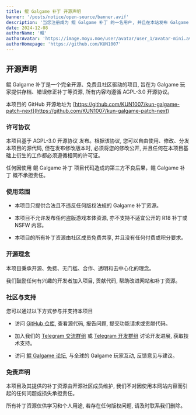 ```yaml
---
title: 鲲 Galgame 补丁 开源声明
banner: '/posts/notice/open-source/banner.avif'
description: '当您注册成为 鲲 Galgame 补丁 的一名用户, 并且在本站发布 Galgame 补丁资源 时, 您需要遵循下面的规范, 禁止发布除了 Galgame 补丁以外的内容'
date: 2024-12-08
authorName: '鲲'
authorAvatar: 'https://image.moyu.moe/user/avatar/user_1/avatar-mini.avif'
authorHomepage: 'https://github.com/KUN1007'
---
```


## 开源声明

鲲 Galgame 补丁是一个完全开源、免费且社区驱动的项目, 旨在为 Galgame 玩家提供存档、错误修正补丁等资源, 所有内容均遵循 AGPL-3.0 开源协议。

本项目的 GitHub 开源地址为 [https://github.com/KUN1007/kun-galgame-patch-next](https://github.com/KUN1007/kun-galgame-patch-next)

### 许可协议

本项目基于 AGPL-3.0 开源协议 发布。根据该协议, 您可以自由使用、修改、分发本项目的源代码, 但在发布修改版本时, 必须将您的修改公开, 并且任何在本项目基础上衍生的工作都必须遵循相同的许可证。

任何因使用 鲲 Galgame 补丁 项目代码造成的第三方不良后果，鲲 Galgame 补丁 概不承担责任。

### 使用范围

- 本项目只提供合法且不违反任何版权法规的 Galgame 补丁资源。

- 本项目不允许发布任何盗版游戏本体资源, 亦不支持不适宜公开的 R18 补丁或 NSFW 内容。

- 本项目的所有补丁资源由社区成员免费共享, 并且没有任何付费或积分要求。

### 开源理念

本项目秉承开源、免费、无门槛、合作、透明和去中心化的理念。

我们鼓励任何有兴趣的开发者加入项目, 贡献代码, 帮助改进网站和补丁资源。

### 社区与支持

您可以通过以下方式参与并支持本项目

- 访问 [GitHub 仓库](https://github.com/KUN1007/kun-galgame-patch-next), 查看源代码, 报告问题, 提交功能请求或贡献代码。

- 加入我们的 [Telegram 交流群组](https://t.me/kungalgame) 或 [Telegram 开发群组](https://t.me/KUNForum) 讨论开发进展, 获取技术支持。

- 访问 [鲲 Galgame 论坛](https://www.kungal.com/zh-cn), 与全球的 Galgame 玩家互动, 反馈意见与建议。

### 免责声明

本项目及其提供的补丁资源由开源社区成员维护, 我们不对因使用本网站内容而引起的任何问题或损失承担责任。

所有补丁资源仅供学习和个人用途, 若存在任何版权问题, 请及时联系我们删除。
